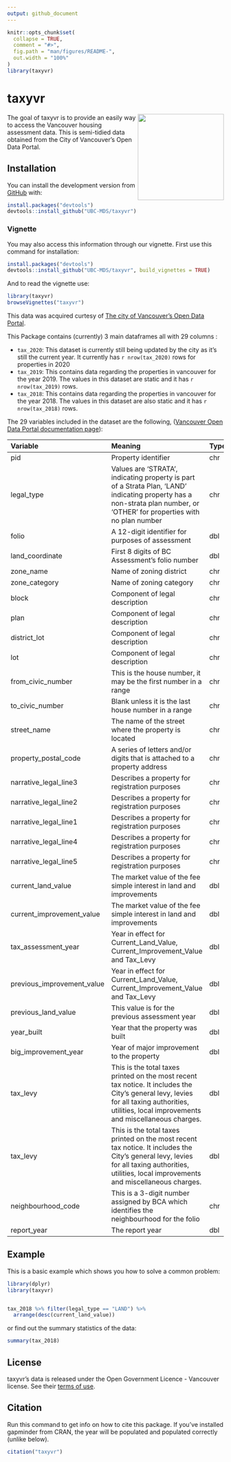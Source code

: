 ```yaml
---
output: github_document
---
```


<!-- README.md is generated from README.Rmd. Please edit that file -->

```r
knitr::opts_chunk$set(
  collapse = TRUE,
  comment = "#>",
  fig.path = "man/figures/README-",
  out.width = "100%"
)
library(taxyvr)
```

# taxyvr

<!-- badges: start -->
<img src="logo.svg" width="200" align="right" />
<!-- badges: end -->

The goal of taxyvr is to provide an easily way to access the Vancouver housing assessment data. This is semi-tidied data obtained from the City of Vancouver's Open Data Portal.

## Installation

You can install the development version from [GitHub](https://github.com/UBC-MDS/taxyvr) with:

```r
install.packages("devtools")
devtools::install_github("UBC-MDS/taxyvr")
```

### Vignette 
You may also access this information through our vignette. First use this command for installation: 

```r
install.packages("devtools")
devtools::install_github("UBC-MDS/taxyvr", build_vignettes = TRUE)
```

And to read the vignette use: 

```r
library(taxyvr)
browseVignettes("taxyvr")
```


This data was acquired curtesy of [The city of Vancouver's Open Data Portal](https://opendata.vancouver.ca/pages/home/). 


This Package contains (currently) 3 main dataframes all with 29 columns :

  * `tax_2020`: This dataset is currently still being updated by the city as it's still the current year. It currently has `r nrow(tax_2020)` rows for properties in 2020
  * `tax_2019`: This contains data regarding the properties in vancouver for the year 2019. The values in this dataset are static and it has `r nrow(tax_2019)` rows. 
  * `tax_2018`: This contains data regarding the properties in vancouver for the year 2018. The values in this dataset are also static and it has `r nrow(tax_2018)` rows.  


The 29 variables included in the dataset are the following, ([Vancouver Open Data Portal documentation page](http://www.gapminder.org/data/documentation/)):

| Variable            | Meaning                                             | Type   | Sample |
|:--------------------|:----------------------------------------------------|:-------|:-------|
| pid                 |   Property identifier                               | chr    | <nobr>014-193-205</nobr>   |
| legal_type          |  Values are 'STRATA', indicating property is part of a Strata Plan,   'LAND' indicating property has a non-strata plan number,   or 'OTHER' for properties with no plan number | chr | STRATA
| folio               |  A 12-digit identifier for purposes of assessment   | dbl    | <nobr>151843410011</nobr>   |
| land_coordinate     |  First 8 digits of BC Assessment's folio number     | dbl    | <nobr>15184341</nobr>   |
| zone_name           |  Name of zoning district                            | chr    | <nobr>M-2</nobr>   |
| zone_category       |  Name of zoning category                            | chr    | <nobr>Industrial</nobr>   |
| block               | Component of legal description                      | chr    | <nobr>155</nobr>   |
| plan                | Component of legal description                      | chr    | <nobr>VAS2438</nobr>   |
| district_lot        | Component of legal description                      | chr    | <nobr>319</nobr>   |
| lot                 | Component of legal description                      | chr    | <nobr>11</nobr>   |
| from_civic_number   | This is the house number, it may be the first number in a range  | chr    | <nobr>3594</nobr>   |
| to_civic_number     | Blank unless it is the last house number in a range | chr    | <nobr>9141</nobr>   |
| street_name         |The name of the street where the property is located | chr    | <nobr>SHAUGHNESSY ST</nobr>   |
| property_postal_code|A series of letters and/or digits that is attached to a property address | chr    | <nobr>V6P 6R9</nobr>   |
| narrative_legal_line3|Describes a property for registration purposes | chr    | <nobr>SHARE IN COM PROP THEREIN</nobr>   |
| narrative_legal_line2|Describes a property for registration purposes | chr    | <nobr>319  NEW WESTMINSTER UNDIV 74/1341</nobr>   |
| narrative_legal_line1|Describes a property for registration purposes | chr    | <nobr>DIV 376/127 LOT 220 PLAN LMS1863 </nobr>   |
| narrative_legal_line4|Describes a property for registration purposes | chr    | <nobr>WESTMINSTER LAND DIST</nobr>   |
| narrative_legal_line5|Describes a property for registration purposes | chr    | <nobr>BLOCK 17, PLAN VAP5928 /nobr>   |
| current_land_value  | The market value of the fee simple interest in land and improvements   | dbl    | <nobr>397000</nobr>   |
| current_improvement_value  | The market value of the fee simple interest in land and improvements   | dbl    | <nobr>107000</nobr>   |
| tax_assessment_year  |Year in effect for Current_Land_Value, Current_Improvement_Value and Tax_Levy | dbl    | <nobr>2018</nobr>   |
| previous_improvement_value  |Year in effect for Current_Land_Value, Current_Improvement_Value and Tax_Levy| dbl    | <nobr>112000</nobr>   |
| previous_land_value  | This value is for the previous assessment year | dbl    | <nobr>262000</nobr>   |
| year_built  |Year that the property was built | dbl    | <nobr>1989</nobr>   |
| big_improvement_year  |Year of major improvement to the property | dbl    | <nobr>1989</nobr>   |
| tax_levy  |This is the total taxes printed on the most recent tax notice.  It includes the City's general levy, levies for all taxing authorities, utilities, local improvements and miscellaneous charges.| dbl    | <nobr>5361.97</nobr>   |
| tax_levy  |This is the total taxes printed on the most recent tax notice.  It includes the City's general levy, levies for all taxing authorities, utilities, local improvements and miscellaneous charges.| dbl    | <nobr>5361.97</nobr>   |
| neighbourhood_code  |This is a 3-digit number assigned by BCA which identifies the neighbourhood for the folio| chr    | <nobr>018</nobr>   |
| report_year  | The report year | dbl    | <nobr>2018</nobr>   |




## Example

This is a basic example which shows you how to solve a common problem:

```r
library(dplyr)
library(taxyvr)


tax_2018 %>% filter(legal_type == "LAND") %>% 
  arrange(desc(current_land_value))
```

or find out the summary statistics of the data:

```r
summary(tax_2018)
```

## License

taxyvr's data is released under the Open Government Licence - Vancouver license. See their [terms of use](https://opendata.vancouver.ca/pages/licence/). 

## Citation

Run this command to get info on how to cite this package. If you've installed gapminder from CRAN, the year will be populated and populated correctly (unlike below).

```r
citation("taxyvr")
```